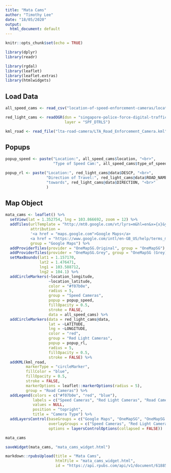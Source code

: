 ```yaml
---
title: "Mata Cams"
author: "Timothy Lee"
date: "18/05/2020"
output: 
  html_document: default
---
```


```r
knitr::opts_chunk$set(echo = TRUE)
```

```r
library(dplyr)
library(readr)

library(rgdal)
library(leaflet)
library(leaflet.extras)
library(htmlwidgets)
```

## Load Data

```r
all_speed_cams <- read_csv("location-of-speed-enforcement-cameras/location-of-speed-cameras-in-singapore.csv")
```


```r
red_light_cams <- readOGR(dsn = "singapore-police-force-digital-traffic-red-light-cameras/.",
                          layer = "SPF_DTRLS")
```

```r
kml_road <- read_file("lta-road-camera/LTA_Road_Enforcement_Camera.kml")
```


## Popups

```r
popup_speed <- paste("Location:", all_speed_cams$location, "<br>",
                     "Type of Speed Cam:", all_speed_cams$type_of_speed_camera, "<br>")

popup_rl <- paste("Location:", red_light_cams@data$DESCP, "<br>",
                  "Direction of Travel:", red_light_cams@data$ROAD_NAME,
                  "towards", red_light_cams@data$DIRECTION, "<br>"
                  )
```

## Map Object

```r
mata_cams <- leaflet() %>% 
  setView(lat = 1.352754, lng = 103.866692, zoom = 12) %>%
  addTiles(urlTemplate = "http://mt0.google.com/vt/lyrs=m&hl=en&x={x}&y={y}&z={z}&s=Ga", 
           attribution = 
           '<a href = "maps.google.com">Google Maps</a>
           <a href = "https://www.google.com/intl/en-GB_US/help/terms_maps/">(Terms of Service)</a>', 
           group = "Google Maps") %>%
  addProviderTiles(provider = "OneMapSG.Original", group = "OneMapSG") %>% 
  addProviderTiles(provider = "OneMapSG.Grey", group = "OneMapSG (Grey)") %>% 
  setMaxBounds(lat1 = 1.157170,
               lat2 = 1.476471,
               lng1 = 103.588712,
               lng2 = 104.1) %>%
  addCircleMarkers(~location_longitude,
                   ~location_latitude,
                   color = "#f07b0e",
                   radius = 5,
                   group = "Speed Cameras",
                   popup = popup_speed,
                   fillOpacity = 0.5,
                   stroke = FALSE,
                   data = all_speed_cams) %>%
  addCircleMarkers(data = red_light_cams@data,
                   lat = ~LATITUDE,
                   lng = ~LONGITUDE,
                   color = "red",
                   group = "Red Light Cameras",
                   popup = popup_rl,
                   radius = 5,
                   fillOpacity = 0.5,
                   stroke = FALSE) %>%
  addKML(kml_road,
         markerType = "circleMarker",
         fillColor = "blue",
         fillOpacity = 0.5,
         stroke = FALSE,
         markerOptions = leaflet::markerOptions(radius = 5),
         group = "Road Cameras") %>%
  addLegend(colors = c("#f07b0e", "red", "blue"), 
            labels = c("Speed Cameras", "Red Light Cameras", "Road Cameras"),
            values = NULL,
            position = "topright",
            title = "Camera Type") %>%
  addLayersControl(baseGroups = c("Google Maps", "OneMapSG", "OneMapSG (Grey)"),
                   overlayGroups = c("Speed Cameras", "Red Light Cameras", "Road Cameras"),
                   options = layersControlOptions(collapsed = FALSE))

mata_cams
```

```r
saveWidget(mata_cams, "mata_cams_widget.html")

markdown::rpubsUpload(title = "Mata Cams",
                      htmlFile = "mata_cams_widget.html",
                      id = "https://api.rpubs.com/api/v1/document/618858/71401a2b8d4448daab63e757e092594e")

```

